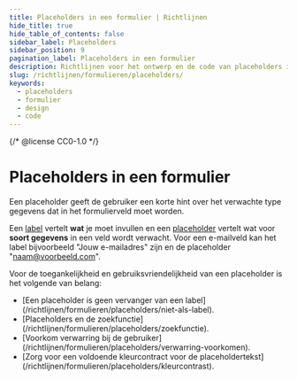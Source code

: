 ```yaml
---
title: Placeholders in een formulier | Richtlijnen
hide_title: true
hide_table_of_contents: false
sidebar_label: Placeholders
sidebar_position: 9
pagination_label: Placeholders in een formulier
description: Richtlijnen voor het ontwerp en de code van placeholders in een formulier.
slug: /richtlijnen/formulieren/placeholders/
keywords:
  - placeholders
  - formulier
  - design
  - code
---
```


{/* @license CC0-1.0 */}


# Placeholders in een formulier

Een placeholder geeft de gebruiker een korte hint over het verwachte type gegevens dat in het formulierveld moet worden.

Een [label](/richtlijnen/formulieren/labels/) vertelt **wat** je moet invullen en een [placeholder](https://developer.mozilla.org/en-US/docs/Web/HTML/Attributes/placeholder) vertelt wat voor **soort gegevens** in een veld wordt verwacht. Voor een e-mailveld kan het label bijvoorbeeld "Jouw e-mailadres" zijn en de placeholder "naam@voorbeeld.com".

Voor de toegankelijkheid en gebruiksvriendelijkheid van een placeholder is het volgende van belang:

- <FragmentRedirect id="een-placeholder-is-geen-vervanger-van-een-label">
    [Een placeholder is geen vervanger van een label](/richtlijnen/formulieren/placeholders/niet-als-label).
  </FragmentRedirect>
- <FragmentRedirect id="placeholders-en-de-zoekfunctie">
    [Placeholders en de zoekfunctie](/richtlijnen/formulieren/placeholders/zoekfunctie).
  </FragmentRedirect>
- <FragmentRedirect id="voorkom-verwarring-bij-de-gebruiker">
    [Voorkom verwarring bij de gebruiker](/richtlijnen/formulieren/placeholders/verwarring-voorkomen).
  </FragmentRedirect>
- <FragmentRedirect id="zorg-voor-een-goed-kleurcontrast-van-de-placeholdertekst">
    [Zorg voor een voldoende kleurcontract voor de
    placeholdertekst](/richtlijnen/formulieren/placeholders/kleurcontrast).
  </FragmentRedirect>

<FormFooterInfo />
